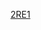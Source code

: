 {{Linescore
| Date = 3月12日
| Time = 12:00
| Location = [[東京巨蛋]]
| Road = {{bb|CUB}} | RoadAbr = 古巴
| R1 = 0 | R2 = 1 | R3 = 0 | R4 = 0 | R5 = 0 | R6 = 0 | R7 = 0 | R8 = 0 | R9 = 0 | RR = 1 | RH = 5 | RE = 1
| Home = '''{{bb|ISR}}''' | HomeAbr = 以色列
| H1 = 0 | H2 = 0 | H3 = 0 | H4 = 1 | H5 = 0 | H6 = 2 | H7 = 0 | H8 = 1 | H9 = X | HR = 4 | HH = 5 | HE = 0
| WP = {{link-en|Zack Thornton|Zack Thornton}} (1-0)
| LP = Yoanni Yera (0-2)
| SV = {{link-en|Josh Zeid|Josh Zeid}} (2)
| RoadHR = [[Alfredo Despaigne]] (3，2局上，1分)
| HomeHR = 
| Attendance = 43,153
| Notes = 
| BoxURL = http://m.mlb.com/gameday/cuba-vs-israel/2017/03/11/486925#game=486925,game_state=final,game_tab=box
}}<noinclude>
[[Category:2017年世界棒球經典賽賽事模板|2RE1]]
</noinclude>